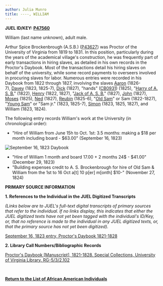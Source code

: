 ```yaml
---
author: Julia Munro
title: ----, WILLIAM
---
```

**JUEL ID/KEY: **[P47560](http://juel.iath.virginia.edu/public_person?person=47560 "P47560")**[  
](http://juel.iath.virginia.edu/public_person?person=47002 "P47002")**

William (last name unknown), adult male. 

Arthur Spice Brockenbrough (A.S.B.) ([P43627](http://juel.iath.virginia.edu/public_person?person=43627 "P43627")) was Proctor of the University of Virginia from 1819 to 1831. In this position, particularly during the years of the academical village's construction, he was frequently part of early transactions in hiring slaves, as detailed in his own records in the Proctor's Daybook. Most of the transactions detail his hiring slaves on behalf of the university, while some record payments to overseers involved in procuring slaves for labor. Numerous entries were recorded in his Daybook from 1822 through 1827, involving the slaves [Aaron](http://juel.iath.virginia.edu/node/688 "Aaron") (1826-7), [Davey](http://juel.iath.virginia.edu/node/684 "Davey") (1823, 1825-7), [Dick](http://juel.iath.virginia.edu/node/690 "Dick") (1827), "hands" ([CB0931](http://juel.iath.virginia.edu/public_cb?cb=931 "BROCKENBROUGH'S HANDS")) (1825), "[Harry of A. S. B.](http://juel.iath.virginia.edu/node/685 "HARRY")" (1822), [Henry](http://juel.iath.virginia.edu/node/686 "Henry  ") (1822, 1827), "[Jack of A. S. B.](http://juel.iath.virginia.edu/node/681 "Jack")" (1827), [John](http://juel.iath.virginia.edu/node/689 "John ") (1827), [Moses](http://juel.iath.virginia.edu/node/692 "MOSES") (1825), [Ned](http://juel.iath.virginia.edu/node/691 "Ned") (1827), [Reubin](http://juel.iath.virginia.edu/node/693 "REUBIN") (1825-6), "[Old Sam](http://juel.iath.virginia.edu/node/682 "Old Sam")" or Sam (1822-1827), "[Young Sam](http://juel.iath.virginia.edu/node/683 "Young Sam")" or "Sam jr." (1823, 1825-7), [Simon](http://juel.iath.virginia.edu/node/687 "Simon") (1823, 1825, 1827), and William (1823, 1824).   
  

The following entry records William's work at the University (in chronological order):

*   "Hire of William from June 15h to Oct. 1st: 3.5 months: making a $18 per month including board - $63.00" (September 16, 1823)

![September 16, 1823 Daybook](https://iiif.lib.virginia.edu/iiif/tsm:1557738/full/1000,2050/0/default.jpg "September 16, 1823 Daybook")

*   "Hire of William 1 month and board 17.00 + 2 months 24$ - $41.00" (December 29, 1823)
*   "Building expenses credit to A. S. Brockenbrough for hire of Old Sam & William from the 1st to 16 Oct a\[t\] 10 p\[er\] m\[onth\] $10-" (November 27, 1824)

**PRIMARY SOURCE INFORMATION** 

**1\. References to the Individual in the JUEL Digitized Transcripts**

_(Links below are to JUEL's full-text digital transcripts of primary sources that refer to the individual. If no links display, this indicates that either the JUEL digitized texts have not yet been tagged with the individual's ID/Key, or, that no reference is made to the individual in any JUEL digitized texts, or, that the primary source has not yet been digitized)._   

[September 16, 1823 entry, Proctor's Daybook 1821-1828](https://search.lib.virginia.edu/sources/uva_library/items/u6607353 "Proctor's Daybook, 1821-1828") 

**2\. Library Call Numbers/Bibliographic Records**

[](http://search.lib.virginia.edu/catalog/u6371432)[Proctor's Daybook \[Manuscript\], 1821-1828. Special Collections, University of Virginia Library. RG-5/3/2.102](http://search.lib.virginia.edu/catalog/u6607353 "Proctor's Daybook")

 [](http://search.lib.virginia.edu/catalog/u6371432)

**[Return to the List of African American Individuals](http://juel.iath.virginia.edu/node/367 "Return to the List of African-American Individuals")**